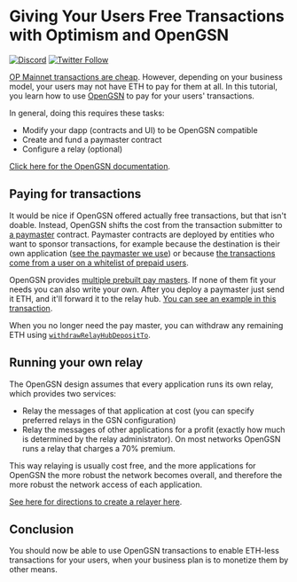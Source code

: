 # Giving Your Users Free Transactions with Optimism and OpenGSN

[![Discord](https://img.shields.io/discord/667044843901681675.svg?color=768AD4&label=discord&logo=https%3A%2F%2Fdiscordapp.com%2Fassets%2F8c9701b98ad4372b58f13fd9f65f966e.svg)](https://discord-gateway.optimism.io)
[![Twitter Follow](https://img.shields.io/twitter/follow/optimismFND.svg?label=optimismFND&style=social)](https://twitter.com/optimismFND)


[OP Mainnet transactions are cheap](https://optimism.io/gas-tracker).
However, depending on your business model, your users may not have ETH to pay for them at all. 
In this tutorial, you learn how to use [OpenGSN](https://opengsn.org/) to pay for your users' transactions.

In general, doing this requires these tasks:

- Modify your dapp (contracts and UI) to be OpenGSN compatible
- Create and fund a paymaster contract
- Configure a relay (optional)

[Click here for the OpenGSN documentation](https://docs.opengsn.org/).


## Paying for transactions

It would be nice if OpenGSN offered actually free transactions, but that isn't doable.
Instead, OpenGSN shifts the cost from the transaction submitter to [a paymaster](https://docs.opengsn.org/contracts/#paying-for-your-user-s-meta-transaction) contract.
Paymaster contracts are deployed by entities who want to sponsor transactions, for example because the destination is their own application ([see the paymaster we use](https://kovan-optimistic.etherscan.io/address/0xcc6da63d001017ac34bffd35cd24f795014f6a6c)) or because [the transactions come from a user on a whitelist of prepaid users](https://github.com/opengsn/gsn/blob/master/packages/paymasters/contracts/WhitelistPaymaster.sol).

OpenGSN provides [multiple prebuilt pay masters](https://github.com/opengsn/gsn/tree/master/packages/paymasters).
If none of them fit your needs you can also write your own. 
After you deploy a paymaster just send it ETH, and it'll forward it to the relay hub.
[You can see an example in this transaction](https://kovan-optimistic.etherscan.io/tx/0xdea9ba02b386449af2a05eef42e5e02b421762d4750751c3744a6d34f39b062e). 

When you no longer need the pay master, you can withdraw any remaining ETH using [`withdrawRelayHubDepositTo`](https://github.com/opengsn/gsn/blob/master/packages/contracts/src/BasePaymaster.sol#L125-L132).


## Running your own relay

The OpenGSN design assumes that every application runs its own relay, which provides two services:

- Relay the messages of that application at cost (you can specify preferred relays in the GSN configuration)
- Relay the messages of other applications for a profit (exactly how much is determined by the relay administrator).
  On most networks OpenGSN runs a relay that charges a 70% premium.

This way relaying is usually cost free, and the more applications for OpenGSN the more robust the network becomes overall, and therefore the more robust the network access of each application.

[See here for directions to create a relayer here](https://docs.opengsn.org/relay-server/tutorial.html).


## Conclusion

You should now be able to use OpenGSN transactions to enable ETH-less transactions for your users, when your business plan is to monetize them by other means.